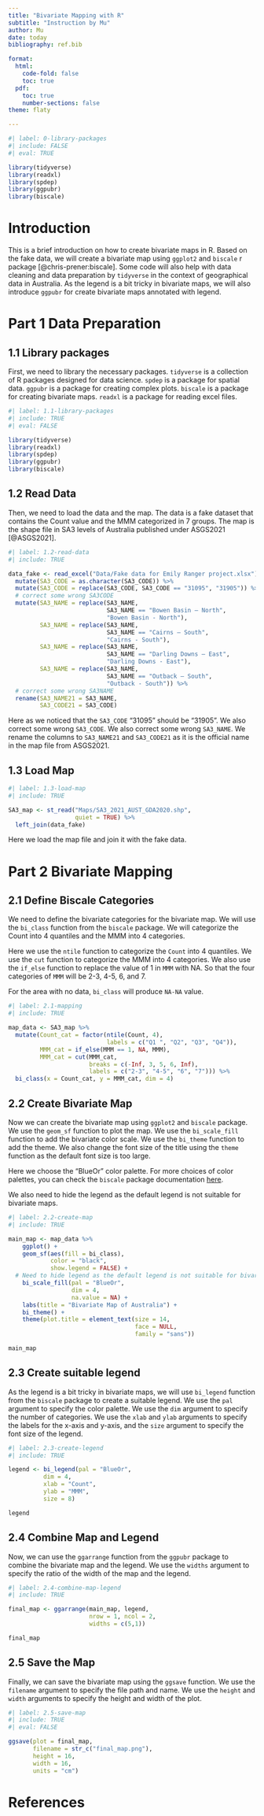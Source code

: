 ---
title: "Bivariate Mapping with R"
subtitle: "Instruction by Mu"
author: Mu
date: today
bibliography: ref.bib

format:
  html:
    code-fold: false
    toc: true             
  pdf:
    toc: true            
    number-sections: false 
theme: flaty

---
```{r}
#| label: 0-library-packages
#| include: FALSE
#| eval: TRUE

library(tidyverse)
library(readxl)
library(spdep)
library(ggpubr)
library(biscale)

```
# Introduction
This is a brief introduction on how to create bivariate maps in R. Based on the fake data, we will create a bivariate map using `ggplot2` and `biscale` r package [@chris-prener:biscale]. Some code will also help with data cleaning and data preparation by `tidyverse` in the context of geographical data in Australia. As the legend is a bit tricky in bivariate maps, we will also introduce `ggpubr` for create bivariate maps annotated with legend.

# Part 1 Data Preparation
## 1.1 Library packages
First, we need to library the necessary packages. `tidyverse` is a collection of R packages designed for data science. `spdep` is a package for spatial data. `ggpubr` is a package for creating complex plots. `biscale` is a package for creating bivariate maps. `readxl` is a package for reading excel files.

```{r}
#| label: 1.1-library-packages
#| include: TRUE
#| eval: FALSE

library(tidyverse)
library(readxl)
library(spdep)
library(ggpubr)
library(biscale)

```
## 1.2 Read Data
Then, we need to load the data and the map. The data is a fake dataset that contains the Count value and the MMM categorized in 7 groups. The map is the shape file in SA3 levels of Australia published under ASGS2021 [@ASGS2021].
```{r}
#| label: 1.2-read-data
#| include: TRUE

data_fake <- read_excel("Data/Fake data for Emily Ranger project.xlsx") %>%
  mutate(SA3_CODE = as.character(SA3_CODE)) %>%
  mutate(SA3_CODE = replace(SA3_CODE, SA3_CODE == "31095", "31905")) %>% 
  # correct some wrong SA3CODE
  mutate(SA3_NAME = replace(SA3_NAME,
                            SA3_NAME == "Bowen Basin – North",
                            "Bowen Basin - North"),
         SA3_NAME = replace(SA3_NAME,
                            SA3_NAME == "Cairns – South",
                            "Cairns - South"),
         SA3_NAME = replace(SA3_NAME,
                            SA3_NAME == "Darling Downs – East",
                            "Darling Downs - East"),
         SA3_NAME = replace(SA3_NAME,
                            SA3_NAME == "Outback – South",
                            "Outback - South")) %>%
  # correct some wrong SA3NAME
  rename(SA3_NAME21 = SA3_NAME,
         SA3_CODE21 = SA3_CODE)

```
Here as we noticed that the `SA3_CODE` "31095" should be "31905". We also correct some wrong `SA3_CODE`. We also correct some wrong `SA3_NAME`. We rename the columns to `SA3_NAME21` and `SA3_CODE21` as it is the official name in the map file from ASGS2021.

## 1.3 Load Map
```{r}
#| label: 1.3-load-map
#| include: TRUE

SA3_map <- st_read("Maps/SA3_2021_AUST_GDA2020.shp",
                   quiet = TRUE) %>%
  left_join(data_fake)

```
Here we load the map file and join it with the fake data.

# Part 2 Bivariate Mapping
## 2.1 Define Biscale Categories
We need to define the bivariate categories for the bivariate map. We will use the `bi_class` function from the `biscale` package. We will categorize the Count into 4 quantiles and the MMM into 4 categories.

Here we use the `ntile` function to categorize the `Count` into 4 quantiles. We use the `cut` function to categorize the MMM into 4 categories. We also use the `if_else` function to replace the value of 1 in `MMM` with NA. So that the four categories of `MMM` will be 2-3, 4-5, 6, and 7.

For the area with no data, `bi_class` will produce `NA-NA` value.
```{r}
#| label: 2.1-mapping
#| include: TRUE

map_data <- SA3_map %>%
  mutate(Count_cat = factor(ntile(Count, 4),
                            labels = c("Q1 ", "Q2", "Q3", "Q4")),
         MMM_cat = if_else(MMM == 1, NA, MMM),
         MMM_cat = cut(MMM_cat,
                       breaks = c(-Inf, 3, 5, 6, Inf),
                       labels = c("2-3", "4-5", "6", "7"))) %>%
  bi_class(x = Count_cat, y = MMM_cat, dim = 4)

```
## 2.2 Create Bivariate Map

Now we can create the bivariate map using `ggplot2` and `biscale` package. We use the `geom_sf` function to plot the map. We use the `bi_scale_fill` function to add the bivariate color scale. We use the `bi_theme` function to add the theme. We also change the font size of the title using the `theme` function as the default font size is too large.

Here we choose the "BlueOr" color palette. For more choices of color palettes, you can check the `biscale` package documentation [here](https://cran.r-project.org/web/packages/biscale/vignettes/bivariate_palettes.html).

We also need to hide the legend as the default legend is not suitable for bivariate maps.

```{r}
#| label: 2.2-create-map
#| include: TRUE

main_map <- map_data %>%
    ggplot() +
    geom_sf(aes(fill = bi_class),
            color = "black",
            show.legend = FALSE) + 
  # Need to hide legend as the default legend is not suitable for bivariate map
    bi_scale_fill(pal = "BlueOr", 
                  dim = 4,
                  na.value = NA) +
    labs(title = "Bivariate Map of Australia") +
    bi_theme() +
    theme(plot.title = element_text(size = 14,
                                    face = NULL,
                                    family = "sans")) 

main_map

```

## 2.3 Create suitable legend

As the legend is a bit tricky in bivariate maps, we will use `bi_legend` function from the `biscale` package to create a suitable legend. We use the `pal` argument to specify the color palette. We use the `dim` argument to specify the number of categories. We use the `xlab` and `ylab` arguments to specify the labels for the x-axis and y-axis, and the `size` argument to specify the font size of the legend.

```{r}
#| label: 2.3-create-legend
#| include: TRUE

legend <- bi_legend(pal = "BlueOr",
          dim = 4,
          xlab = "Count",
          ylab = "MMM",
          size = 8)

legend

```
## 2.4 Combine Map and Legend
Now, we can use the `ggarrange` function from the `ggpubr` package to combine the bivariate map and the legend. We use the `widths` argument to specify the ratio of the width of the map and the legend.

```{r}
#| label: 2.4-combine-map-legend
#| include: TRUE

final_map <- ggarrange(main_map, legend,
                       nrow = 1, ncol = 2,
                       widths = c(5,1))

final_map

```
## 2.5 Save the Map
Finally, we can save the bivariate map using the `ggsave` function. We use the `filename` argument to specify the file path and name. We use the `height` and `width` arguments to specify the height and width of the plot.
```{r}
#| label: 2.5-save-map
#| include: TRUE
#| eval: FALSE

ggsave(plot = final_map,
       filename = str_c("final_map.png"),
       height = 16,
       width = 16,
       units = "cm")

```

# References {.appendix}

::: {#refs}
:::

